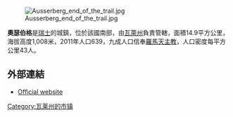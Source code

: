 [[Image:Ausserberg_end_of_the_trail.jpg|right]]

'''奧瑟伯格'''是[[瑞士|瑞士]]的城鎮，位於該國南部，由[[瓦萊州|瓦萊州]]負責管轄，面積14.9平方公里，海拔高度1,008米，2011年人口639，九成人口信奉[[羅馬天主教|羅馬天主教]]，人口密度每平方公里43人。

==外部連結==
* [http://www.ausserberg.ch Official website] {{Wayback|url=http://www.ausserberg.ch/ |date=20000818013055 }} {{de icon}}

{{Switzerland-geo-stub}}
[[Category:瓦莱州的市镇|Category:瓦莱州的市镇]]